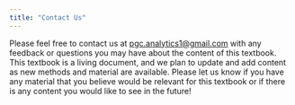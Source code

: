 ```yaml
---
title: "Contact Us"
---
```


Please feel free to contact us at [pgc.analytics1\@gmail.com](mailto:pgc.analytics1@gmail.com) with any feedback or questions you may have about the content of this textbook. This textbook is a living document, and we plan to update and add content as new methods and material are available. Please let us know if you have any material that you believe would be relevant for this textbook or if there is any content you would like to see in the future!
